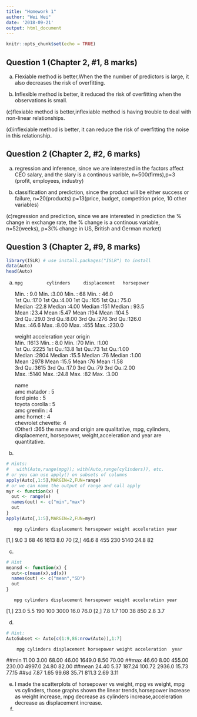 ```yaml
---
title: "Homework 1"
author: "Wei Wei"
date: '2018-09-21'
output: html_document
---
```


```r
knitr::opts_chunk$set(echo = TRUE)
```

## Question 1 (Chapter 2, #1, 8 marks)

(a) Flexiable method is better,When the the number of predictors is large, it also decreases the risk of overfitting.

(b) Inflexible method is better, it reduced the risk of overfitting when the observations is small.

(c)flexiable method is better,inflexiable method is having trouble to deal with non-linear relationships.

(d)inflexiable method is better, it can reduce the risk of overfitting the noise in this relationship.

## Question 2 (Chapter 2, #2, 6 marks)

(a) regression and inference, since we are interested in the factors affect CEO salary, and the slary is a continous varible, n=500(firms),p=3 (profit, employees, industry)

(b) classification and prediction, since the product will be either success or failure, n=20(products) p=13(price, budget, competition price, 10 other variables)

(c)regression and prediction,  since we are interested in prediction the % change in exchange rate, the % change is a continous variable, n=52(weeks), p=3(% change in US, British and German market)

## Question 3 (Chapter 2, #9, 8 marks)

```r
library(ISLR) # use install.packages("ISLR") to install
data(Auto)
head(Auto)
```

(a)
       mpg         cylinders     displacement   horsepower   
  Min.   : 9.0   Min.   :3.00   Min.   : 68   Min.   : 46.0  
  1st Qu.:17.0   1st Qu.:4.00   1st Qu.:105   1st Qu.: 75.0  
  Median :22.8   Median :4.00   Median :151   Median : 93.5  
  Mean   :23.4   Mean   :5.47   Mean   :194   Mean   :104.5  
  3rd Qu.:29.0   3rd Qu.:8.00   3rd Qu.:276   3rd Qu.:126.0  
  Max.   :46.6   Max.   :8.00   Max.   :455   Max.   :230.0  
                                                             
      weight      acceleration       year        origin    
  Min.   :1613   Min.   : 8.0   Min.   :70   Min.   :1.00  
  1st Qu.:2225   1st Qu.:13.8   1st Qu.:73   1st Qu.:1.00  
  Median :2804   Median :15.5   Median :76   Median :1.00  
  Mean   :2978   Mean   :15.5   Mean   :76   Mean   :1.58  
  3rd Qu.:3615   3rd Qu.:17.0   3rd Qu.:79   3rd Qu.:2.00  
  Max.   :5140   Max.   :24.8   Max.   :82   Max.   :3.00  
                                                           
     name    
  amc matador       :  5  
  ford pinto        :  5  
  toyota corolla    :  5  
  amc gremlin       :  4  
  amc hornet        :  4  
  chevrolet chevette:  4  
  (Other)           :365
the name and origin are qualitative, mpg, cylinders, displacement, horsepower, weight,acceleration and year are quantitative.
(b)

```r
# Hints:
#   with(Auto,range(mpg)); with(Auto,range(cylinders)), etc.
# or you can use apply() on subsets of columns
apply(Auto[,1:5],MARGIN=2,FUN=range)
# or we can name the output of range and call apply
myr <- function(x) {
  out <- range(x)
  names(out) <- c("min","max")
  out
}
apply(Auto[,1:5],MARGIN=2,FUN=myr)
```
       mpg cylinders displacement horsepower weight acceleration year
 [1,]  9.0         3           68         46   1613          8.0   70
 [2,] 46.6         8          455        230   5140         24.8   82


(c)

```r
# Hint
meansd <- function(x) {
  out<-c(mean(x),sd(x))
  names(out) <- c("mean","SD")
  out
}
```
       mpg cylinders displacement horsepower weight acceleration year
 [1,] 23.0       5.5          190        100   3000         16.0 76.0
 [2,]  7.8       1.7          100         38    850          2.8  3.7

(d)

```r
# Hint:
AutoSubset <- Auto[c(1:9,86:nrow(Auto)),1:7]
```
        mpg cylinders displacement horsepower weight acceleration  year
 ##min  11.00      3.00        68.00      46.00 1649.0         8.50 70.00
 ##max  46.60      8.00       455.00     230.00 4997.0        24.80 82.00
 ##mean 24.40      5.37       187.24     100.72 2936.0        15.73 77.15
 ##sd    7.87      1.65        99.68      35.71  811.3         2.69  3.11

(e)
I made the scatterplots of horsepower vs weight, mpg vs weight, mpg vs cylinders, those graphs shown the linear trends,horsepower increase as weight increase, mpg decrease as cylinders increase,acceleration decrease as displacement increase. 
(f)
